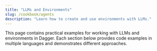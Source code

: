 ```yaml
---
title: "LLMs and Environments"
slug: /cookbook/agents
description: "Learn how to create and use environments with LLMs."
---
```



This page contains practical examples for working with LLMs and environments in Dagger. Each section below provides code examples in multiple languages and demonstrates different approaches.

<EnvUseStrings />

<EnvUseContainers />

<EnvUseDirectories />

<EnvUseMultipleTypes />

<BuildCodingAgent />

